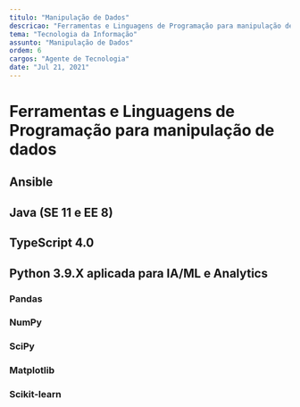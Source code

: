 ```yaml
---
titulo: "Manipulação de Dados"
descricao: "Ferramentas e Linguagens de Programação para manipulação de dados"
tema: "Tecnologia da Informação"
assunto: "Manipulação de Dados"
ordem: 6
cargos: "Agente de Tecnologia"
date: "Jul 21, 2021"
---
```


# Ferramentas e Linguagens de Programação para manipulação de dados 

## Ansible 
## Java (SE 11 e EE 8) 
## TypeScript 4.0 
## Python 3.9.X aplicada para IA/ML e Analytics 
### Pandas
### NumPy 
### SciPy
### Matplotlib 
### Scikit-learn

